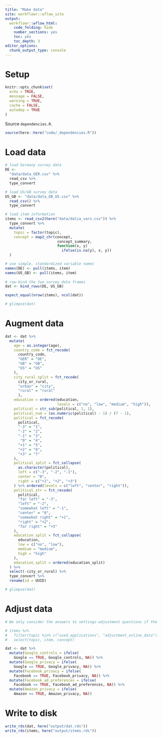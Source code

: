 ```yaml
---
title: "Make data"
site: workflowr::wflow_site
output:
  workflowr::wflow_html:
    code_folding: hide
    number_sections: yes
    toc: yes
    toc_depth: 3
editor_options:
  chunk_output_type: console
---
```


# Setup

```r
knitr::opts_chunk$set(
  echo = TRUE,
  message = FALSE,
  warning = TRUE,
  cache = FALSE,
  autodep = TRUE
)

```

Source `dependencies.R`.

```r
source(here::here("code/_dependencies.R"))

```


# Load data

```r
# load Germany survey data
DE <-
  "data/data_GER.csv" %>% 
  read_csv %>% 
  type_convert

# load US/GB survey data
US_GB <- "data/data_GB_US.csv" %>% 
  read_csv() %>% 
  type_convert

# load item information
items <- read_csv2(here("data/dalia_vars.csv")) %>%
  type_convert %>%
  mutate(
    topic = factor(topic),
    concept = map2_chr(concept,
                        concept_summary,
                        function(x, y)
                          ifelse(is.na(y), x, y))
  )

# use simple, standardized variable names
names(DE) <- pull(items, item)
names(US_GB) <- pull(items, item)
  
# row-bind the two survey data frames
dat <- bind_rows(DE, US_GB)

expect_equal(nrow(items), ncol(dat))

# glimpse(dat)

```



# Augment data

```r
dat <- dat %>%
  mutate(
    age = as.integer(age),
    country_code = fct_recode(
      country_code,
      "GER" = "DE",
      "GB" = "GB",
      "US" = "US"
    ),
    city_rural_split = fct_recode(
      city_or_rural,
      "urban" = "city",
      "rural" = "rural"
      ),
    education = ordered(education,
                        levels = c("no", "low", "medium", "high")),
    political = str_sub(political, 1, 1),
    political_num = (as.numeric(political) - 1) / (7 - 1),
    political = fct_recode(
      political,
      "-3" = "1",
      "-2" = "2",
      "-1" = "3",
       "0" = "4",
      "+1" = "5",
      "+2" = "6",
      "+3" = "7"
    ),
    political_split = fct_collapse(
      as.character(political),
      left = c("-3", "-2", "-1"),
      center = "0",
      right = c("+1", "+2", "+3")
    ) %>% ordered(levels = c("left", "center", "right")),
    political_str = fct_recode(
      political,
      "far left" = "-3",
      "left" = "-2",
      "somewhat left" = "-1",
      "center" = "0",
      "somewhat right" = "+1",
      "right" = "+2",
      "far right" = "+3"
    ),
    education_split = fct_collapse(
      education,
      low = c("no", "low"),
      medium = "medium",
      high = "high"
    ),
    education_split = ordered(education_split)
  ) %>%
  select(-city_or_rural) %>%
  type_convert %>%
  rename(id = UUID)

# glimpse(dat)

```



# Adjust data

```r
# We only consider the answers to settings-adjustment questions if the respondent indicated that they used the corresponding service; if they did not, we replace the corresponding privacy-behavior response with `NA`.

# items %>%
#   filter(topic %in% c("used_applications", "adjustment_online_data")) %>%
#   select(topic, item, concept)

dat <- dat %>%
  mutate(Google_controls = ifelse(
    Google == TRUE, Google_controls, NA)) %>% 
  mutate(Google_privacy = ifelse(
    Google == TRUE, Google_privacy, NA)) %>% 
  mutate(Facebook_privacy = ifelse(
    Facebook == TRUE, Facebook_privacy, NA)) %>% 
  mutate(Facebook_ad_preferences = ifelse(
    Facebook == TRUE, Facebook_ad_preferences, NA)) %>% 
  mutate(Amazon_privacy = ifelse(
    Amazon == TRUE, Amazon_privacy, NA))

```




# Write to disk

```r
write_rds(dat, here("output/dat.rds"))
write_rds(items, here("output/items.rds"))

```

